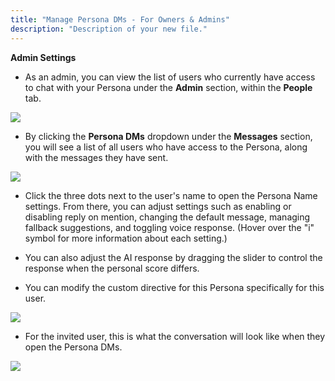 ```yaml
---
title: "Manage Persona DMs - For Owners & Admins"
description: "Description of your new file."
---
```


**Admin Settings**

* As an admin, you can view the list of users who currently have access to chat with your Persona under the **Admin** section, within the **People** tab.

![](/TrainingHome@3x\(7\).png)

* By clicking the **Persona DMs** dropdown under the **Messages** section, you will see a list of all users who have access to the Persona, along with the messages they have sent.

![](/TrainingHome@3x\(8\).png)

* Click the three dots next to the user's name to open the Persona Name settings. From there, you can adjust settings such as enabling or disabling reply on mention, changing the default message, managing fallback suggestions, and toggling voice response. (Hover over the "i" symbol for more information about each setting.)

* You can also adjust the AI response by dragging the slider to control the response when the personal score differs.

* You can modify the custom directive for this Persona specifically for this user.

![](/TrainingHome@3x\(9\).png)

* For the invited user, this is what the conversation will look like when they open the Persona DMs.

![](/Chats-DirectMessages@3x.png)